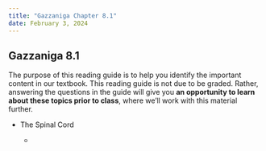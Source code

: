 ```yaml
---
title: "Gazzaniga Chapter 8.1"
date: February 3, 2024
---
```


## Gazzaniga 8.1 {#welcome}

The purpose of this reading guide is to help you identify the important content in our textbook. This reading guide is not due to be graded. Rather, answering the questions in the guide will give you **an opportunity to learn about these topics prior to class**, where we'll work with this material further.

-   The Spinal Cord

    -   
